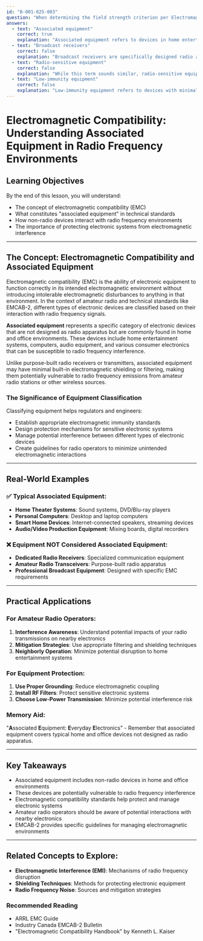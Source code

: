 ```yaml
---
id: "B-001-025-003"
question: "When determining the field strength criterion per Electromagnetic Compatibility Advisory Bulletin EMCAB-2, what type of equipment describes devices often used in home entertainment systems, but not strictly speaking radio apparatus?"
answers:
  - text: "Associated equipment"
    correct: true
    explanation: "Associated equipment refers to devices in home entertainment and consumer electronics that are not purpose-built radio apparatus but can still be affected by radio frequency electromagnetic fields. This category includes items like televisions, audio systems, computers, and other electronic devices that might experience interference from radio signals but are not classified as radio receivers or transmitters themselves."
  - text: "Broadcast receivers"
    correct: false
    explanation: "Broadcast receivers are specifically designed radio apparatus intended to receive radio signals, such as AM/FM radios or television sets. Unlike associated equipment, these are purposely engineered to interact with radio frequency signals and have different electromagnetic compatibility characteristics defined in technical standards."
  - text: "Radio-sensitive equipment"
    correct: false
    explanation: "While this term sounds similar, radio-sensitive equipment is a broader category that includes all devices potentially affected by radio frequency emissions, which would encompass both associated equipment and specialized radio apparatus. EMCAB-2 uses more specific terminology to distinguish between different types of electronic devices."
  - text: "Low-immunity equipment"
    correct: false
    explanation: "Low-immunity equipment refers to devices with minimal built-in protection against electromagnetic interference, but this is a general technical description rather than the specific classification used in EMCAB-2 for home entertainment system devices that are not radio apparatus."
---
```


# Electromagnetic Compatibility: Understanding Associated Equipment in Radio Frequency Environments

## Learning Objectives
By the end of this lesson, you will understand:
- The concept of electromagnetic compatibility (EMC)
- What constitutes "associated equipment" in technical standards
- How non-radio devices interact with radio frequency environments
- The importance of protecting electronic systems from electromagnetic interference

---

## The Concept: Electromagnetic Compatibility and Associated Equipment

Electromagnetic compatibility (EMC) is the ability of electronic equipment to function correctly in its intended electromagnetic environment without introducing intolerable electromagnetic disturbances to anything in that environment. In the context of amateur radio and technical standards like EMCAB-2, different types of electronic devices are classified based on their interaction with radio frequency signals.

**Associated equipment** represents a specific category of electronic devices that are not designed as radio apparatus but are commonly found in home and office environments. These devices include home entertainment systems, computers, audio equipment, and various consumer electronics that can be susceptible to radio frequency interference.

Unlike purpose-built radio receivers or transmitters, associated equipment may have minimal built-in electromagnetic shielding or filtering, making them potentially vulnerable to radio frequency emissions from amateur radio stations or other wireless sources.

### The Significance of Equipment Classification

Classifying equipment helps regulators and engineers:
- Establish appropriate electromagnetic immunity standards
- Design protection mechanisms for sensitive electronic systems
- Manage potential interference between different types of electronic devices
- Create guidelines for radio operators to minimize unintended electromagnetic interactions

---

## Real-World Examples

### ✅ Typical Associated Equipment:
- **Home Theater Systems**: Sound systems, DVD/Blu-ray players
- **Personal Computers**: Desktop and laptop computers
- **Smart Home Devices**: Internet-connected speakers, streaming devices
- **Audio/Video Production Equipment**: Mixing boards, digital recorders

### ❌ Equipment NOT Considered Associated Equipment:
- **Dedicated Radio Receivers**: Specialized communication equipment
- **Amateur Radio Transceivers**: Purpose-built radio apparatus
- **Professional Broadcast Equipment**: Designed with specific EMC requirements

---

## Practical Applications

### For Amateur Radio Operators:
1. **Interference Awareness**: Understand potential impacts of your radio transmissions on nearby electronics
2. **Mitigation Strategies**: Use appropriate filtering and shielding techniques
3. **Neighborly Operation**: Minimize potential disruption to home entertainment systems

### For Equipment Protection:
1. **Use Proper Grounding**: Reduce electromagnetic coupling
2. **Install RF Filters**: Protect sensitive electronic systems
3. **Choose Low-Power Transmission**: Minimize potential interference risk

### Memory Aid:
"**A**ssociated **E**quipment: **E**veryday **E**lectronics" - Remember that associated equipment covers typical home and office devices not designed as radio apparatus.

---

## Key Takeaways

- Associated equipment includes non-radio devices in home and office environments
- These devices are potentially vulnerable to radio frequency interference
- Electromagnetic compatibility standards help protect and manage electronic systems
- Amateur radio operators should be aware of potential interactions with nearby electronics
- EMCAB-2 provides specific guidelines for managing electromagnetic environments

---

## Related Concepts to Explore:
- **Electromagnetic Interference (EMI)**: Mechanisms of radio frequency disruption
- **Shielding Techniques**: Methods for protecting electronic equipment
- **Radio Frequency Noise**: Sources and mitigation strategies

### Recommended Reading
- ARRL EMC Guide
- Industry Canada EMCAB-2 Bulletin
- "Electromagnetic Compatibility Handbook" by Kenneth L. Kaiser